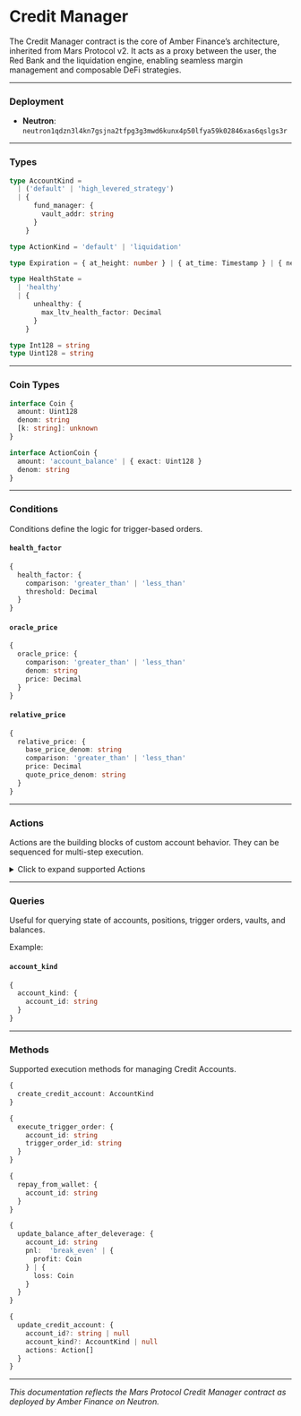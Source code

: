 # Credit Manager

The Credit Manager contract is the core of Amber Finance’s architecture, inherited from Mars Protocol v2. It acts as a proxy between the user, the Red Bank and the liquidation engine, enabling seamless margin management and composable DeFi strategies.

---

### Deployment

- **Neutron**: `neutron1qdzn3l4kn7gsjna2tfpg3g3mwd6kunx4p50lfya59k02846xas6qslgs3r`

---

### Types

```ts
type AccountKind =
  | ('default' | 'high_levered_strategy')
  | {
      fund_manager: {
        vault_addr: string
      }
    }

type ActionKind = 'default' | 'liquidation'

type Expiration = { at_height: number } | { at_time: Timestamp } | { never: {} }

type HealthState =
  | 'healthy'
  | {
      unhealthy: {
        max_ltv_health_factor: Decimal
      }
    }

type Int128 = string
type Uint128 = string
```

---

### Coin Types

```ts
interface Coin {
  amount: Uint128
  denom: string
  [k: string]: unknown
}

interface ActionCoin {
  amount: 'account_balance' | { exact: Uint128 }
  denom: string
}
```

---

### Conditions

Conditions define the logic for trigger-based orders.

#### `health_factor`

```ts
{
  health_factor: {
    comparison: 'greater_than' | 'less_than'
    threshold: Decimal
  }
}
```

#### `oracle_price`

```ts
{
  oracle_price: {
    comparison: 'greater_than' | 'less_than'
    denom: string
    price: Decimal
  }
}
```

#### `relative_price`

```ts
{
  relative_price: {
    base_price_denom: string
    comparison: 'greater_than' | 'less_than'
    price: Decimal
    quote_price_denom: string
  }
}
```

---

### Actions

Actions are the building blocks of custom account behavior. They can be sequenced for multi-step execution.

<details>
<summary>Click to expand supported Actions</summary>

```ts
{
  borrow: Coin
}

{
  claim_astro_lp_rewards: {
    lp_denom: string
  }
}

{
  claim_rewards: {}
}

{
  create_trigger_order: {
    actions: Action[]
    conditions: Condition[]
    keeper_fee: Coin
  }
}

{
  delete_trigger_order: {
    trigger_order_id: string
  }
}

{
  deposit: Coin
}

{
  deposit_to_perp_vault: {
    coin: ActionCoin
    max_receivable_shares?: Uint128 | null
  }
}

{
  enter_vault: {
    coin: ActionCoin
    vault: string
  }
}

{
  execute_perp_order: {
    denom: string
    order_size: Int128
    reduce_only?: boolean | null
  }
}

{
  exit_vault: {
    amount: Uint128
    vault: string
  }
}

{
  exit_vault_unlocked: {
    id: number
    vault: VaultBaseForString
  }
}

{
  lend: ActionCoin
}

{
  liquidate: {
    debt_coin: Coin
    liquidatee_account_id: string
    request: {
      deposit: string
    } | {
      lend: string
    } | {
      vault: {
        position_type: 'u_n_l_o_c_k_e_d' | 'l_o_c_k_e_d' | 'u_n_l_o_c_k_i_n_g'
        request_vault: string
      }
    } | {
      staked_astro_lp: string
    }
  }
}

{
  provide_liquidity: {
    coins_in: ActionCoin[]
    lp_token_out: string
    slippage: Decimal
  }
}

{
  reclaim: ActionCoin
}

{
  refund_all_coin_balances: {}
}

{
  repay: {
    coin: ActionCoin
    recipient_account_id?: string | null
  }
}

{
  request_vault_unlock: {
    amount: Uint128
    vault: string
  }
}

{
  stake_astro_lp: {
    lp_token: ActionCoin
  }
}

{
  swap_exact_in: {
    coin_in: ActionCoin
    denom_out: string
    min_receive: Uint128
    route?: {
      astro: {
        swaps: [
          {
            from: string
            to: string
          },
          ...
        ]
      }
    } | null
  }
}

{
  unlock_from_perp_vault: {
    shares: Uint128
  }
}

{
  unstake_astro_lp: {
    lp_token: ActionCoin
  }
}

{
  withdraw: ActionCoin
}

{
  withdraw_from_perp_vault: {
    min_receive?: Uint128 | null
  }
}

{
  withdraw_liquidity: {
    lp_token: ActionCoin
    slippage: Decimal
  }
}

{
  withdraw_to_wallet: {
    coin: ActionCoin
    recipient: string
  }
}
```

</details>

---

### Queries

Useful for querying state of accounts, positions, trigger orders, vaults, and balances.

Example:

#### `account_kind`

```ts
{
  account_kind: {
    account_id: string
  }
}
```

---

### Methods

Supported execution methods for managing Credit Accounts.

```ts
{
  create_credit_account: AccountKind
}

{
  execute_trigger_order: {
    account_id: string
    trigger_order_id: string
  }
}

{
  repay_from_wallet: {
    account_id: string
  }
}

{
  update_balance_after_deleverage: {
    account_id: string
    pnl:  'break_even' | {
      profit: Coin
    } | {
      loss: Coin
    }
  }
}

{
  update_credit_account: {
    account_id?: string | null
    account_kind?: AccountKind | null
    actions: Action[]
  }
}
```

---

_This documentation reflects the Mars Protocol Credit Manager contract as deployed by Amber Finance on Neutron._
